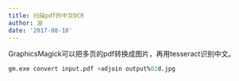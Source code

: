 ```yaml
---
title: 扫描pdf的中文OCR
author: 波
date: '2017-08-18'
---
```


GraphicsMagick可以把多页的pdf转换成图片，再用tesseract识别中文。

```r
gm.exe convert input.pdf +adjoin output%02d.jpg
```

